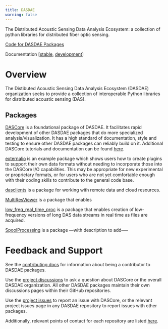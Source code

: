 ```yaml
---
title: DASDAE
warning: false
---
```


The Distributed Acoustic Sensing Data Analysis Ecosystem:
a collection of python libraries for distributed fiber optic sensing.


[Code for DASDAE Packages](https://github.com/DASDAE/)

Documentation [[stable](https://dasdae.org), [development](https://dasdae.quarto.pub/dasdae/)]



# Overview

The Distibuted Acoustic Sensing Data Analysis Ecosystem (DASDAE) organization
seeks to provide a collection of interoperable Python libraries for 
distributed acoustic sensing (DAS). 

## Packages

[DASCore](https://github.com/DASDAE/dascore) is a foundational package of DASDAE. 
It facilitates rapid development of other DASDAE packages that do more specialized analysis/visualization.
It has a high standard of documentation, style and testing to ensure other DASDAE
packages can reliably build on it. Additional DASCore tutorials and documentation can be 
found [here](https://dascore.org).


[externalio](https://github.com/DASDAE/externalio) is an example package which shows users how to create plugins to support their own
data formats without needing to incorporate those into the DASCore I/O 
capabilities. This may be appropriate for new experimental or proprietary
formats, or for users who are not yet comfortable enough with their coding skills
to contribute to the general code base.

[dasclients](https://github.com/DASDAE/dasclients) is a package for working with remote data and cloud resources.

[MultiResViewer](https://github.com/DASDAE/MultiResViewer) is a package that enables 

[low\_freq\_real\_time\_proc](https://github.com/DASDAE/low_freq_real_time_proc) is a package that
enables creation of low-frequency versions of long DAS data streams in real time as files
are acquired.

[SpoolProcessing](https://github.com/DASDAE/SpoolProcessing) is a package ---with description to add----- 



# Feedback and Support

See the [contributing docs](contributing/contributing.qmd) for information about being a 
contributor to DASDAE packages.

Use the [project discussions](https://github.com/DASDAE/dascore/discussions) to ask a question
about DASCore or the overall DASDAE organization. All other DASDAE packages maintain their own 
discussions pages within their GitHub repositories. 

Use the [project issues](https://github.com/DASDAE/dascore/issues) to report an issue with DASCore,
or the relevant project issues page in any DASDAE repository to report issues with other
packages.

Additionally, relevant points of contact for each repository are listed [here](points_of_contact.qmd).
